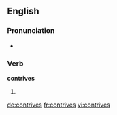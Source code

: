 ==English==

===Pronunciation===
* {{rhymes|aɪvz}}

===Verb===
'''contrives'''

# {{third-person singular of|contrive}}

[[de:contrives]]
[[fr:contrives]]
[[vi:contrives]]